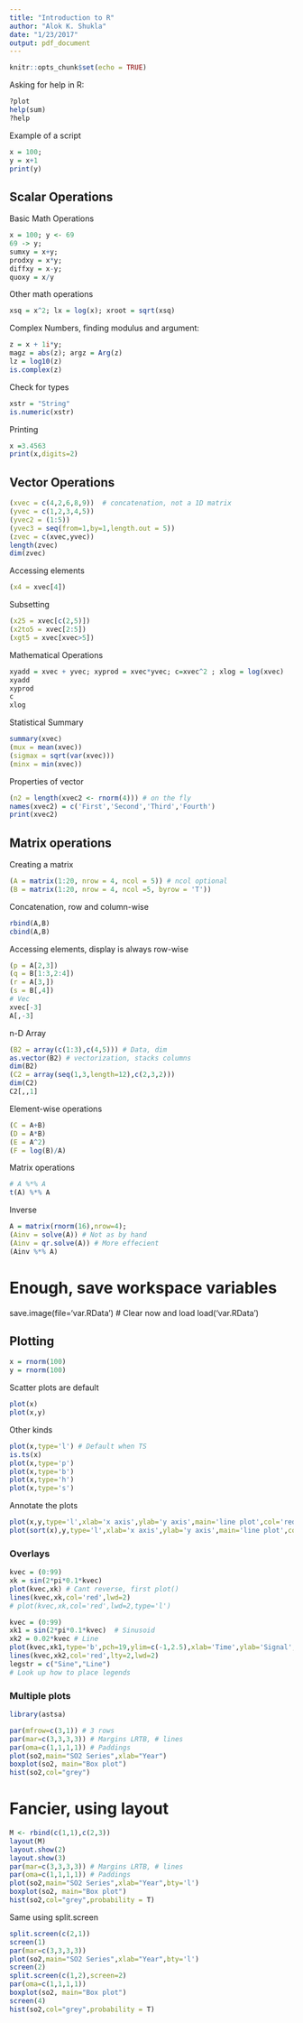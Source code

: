 ```yaml
---
title: "Introduction to R"
author: "Alok K. Shukla"
date: "1/23/2017"
output: pdf_document
---
```


```r
knitr::opts_chunk$set(echo = TRUE)
```

Asking for help in R:

```r
?plot
help(sum)
?help
```

Example of a script

```r
x = 100;
y = x+1
print(y)
```

## Scalar Operations

Basic Math Operations
```r
x = 100; y <- 69
69 -> y;
sumxy = x+y;
prodxy = x*y;
diffxy = x-y;
quoxy = x/y
```


Other math operations
```r
xsq = x^2; lx = log(x); xroot = sqrt(xsq)
```

Complex Numbers, finding modulus and argument:
```r
z = x + 1i*y;
magz = abs(z); argz = Arg(z)
lz = log10(z)
is.complex(z)
```

Check for types
```r
xstr = "String"
is.numeric(xstr)
```

Printing
```r
x =3.4563
print(x,digits=2)
```

## Vector Operations

```r
(xvec = c(4,2,6,8,9))  # concatenation, not a 1D matrix
(yvec = c(1,2,3,4,5))
(yvec2 = (1:5))
(yvec3 = seq(from=1,by=1,length.out = 5))
(zvec = c(xvec,yvec))
length(zvec)
dim(zvec)
```


Accessing elements
```r
(x4 = xvec[4])
```

Subsetting

```r
(x25 = xvec[c(2,5)])
(x2to5 = xvec[2:5])
(xgt5 = xvec[xvec>5])
```

Mathematical Operations

```r
xyadd = xvec + yvec; xyprod = xvec*yvec; c=xvec^2 ; xlog = log(xvec)
xyadd
xyprod
c
xlog
```

Statistical Summary
```r
summary(xvec)
(mux = mean(xvec))
(sigmax = sqrt(var(xvec)))
(minx = min(xvec))
```

Properties of vector

```r
(n2 = length(xvec2 <- rnorm(4))) # on the fly
names(xvec2) = c('First','Second','Third','Fourth')
print(xvec2)
```

## Matrix operations

Creating a matrix

```r
(A = matrix(1:20, nrow = 4, ncol = 5)) # ncol optional
(B = matrix(1:20, nrow = 4, ncol =5, byrow = 'T'))
```

Concatenation, row and column-wise
```r
rbind(A,B)
cbind(A,B)
```
Accessing elements, display is always row-wise
```r
(p = A[2,3])
(q = B[1:3,2:4])
(r = A[3,])
(s = B[,4])
# Vec
xvec[-3]
A[,-3]
```

n-D Array
```r
(B2 = array(c(1:3),c(4,5))) # Data, dim
as.vector(B2) # vectorization, stacks columns
dim(B2)
(C2 = array(seq(1,3,length=12),c(2,3,2)))
dim(C2)
C2[,,1]
```


Element-wise operations
```r
(C = A+B)
(D = A*B)
(E = A^2)
(F = log(B)/A)
```

Matrix operations
```r
# A %*% A
t(A) %*% A
```

Inverse
```r
A = matrix(rnorm(16),nrow=4);
(Ainv = solve(A)) # Not as by hand
(Ainv = qr.solve(A)) # More effecient
(Ainv %*% A)
```



# Enough, save workspace variables
save.image(file='var.RData')
# Clear now and load
load('var.RData')

## Plotting

```r
x = rnorm(100)
y = rnorm(100)
```

Scatter plots are default

```r
plot(x)
plot(x,y)
```

Other kinds

```r
plot(x,type='l') # Default when TS
is.ts(x)
plot(x,type='p')
plot(x,type='b')
plot(x,type='h')
plot(x,type='s')
```

Annotate the plots
```r
plot(x,y,type='l',xlab='x axis',ylab='y axis',main='line plot',col='red',font.main=2)
plot(sort(x),y,type='l',xlab='x axis',ylab='y axis',main='line plot',col='red',font.main=2)
```
### Overlays
```r
kvec = (0:99)
xk = sin(2*pi*0.1*kvec)
plot(kvec,xk) # Cant reverse, first plot()
lines(kvec,xk,col='red',lwd=2)
# plot(kvec,xk,col='red',lwd=2,type='l')
```

```r
kvec = (0:99)
xk1 = sin(2*pi*0.1*kvec)  # Sinusoid
xk2 = 0.02*kvec # Line
plot(kvec,xk1,type='b',pch=19,ylim=c(-1,2.5),xlab='Time',ylab='Signal',col='blue')
lines(kvec,xk2,col='red',lty=2,lwd=2)
legstr = c("Sine","Line")
# Look up how to place legends
```

### Multiple plots
```r
library(astsa)
```

```r
par(mfrow=c(3,1)) # 3 rows
par(mar=c(3,3,3,3)) # Margins LRTB, # lines
par(oma=c(1,1,1,1)) # Paddings
plot(so2,main="SO2 Series",xlab="Year")
boxplot(so2, main="Box plot")
hist(so2,col="grey")
```

# Fancier, using layout
```r
M <- rbind(c(1,1),c(2,3))
layout(M)
layout.show(2)
layout.show(3)
par(mar=c(3,3,3,3)) # Margins LRTB, # lines
par(oma=c(1,1,1,1)) # Paddings
plot(so2,main="SO2 Series",xlab="Year",bty='l')
boxplot(so2, main="Box plot")
hist(so2,col="grey",probability = T)
```
 Same using split.screen
 
 
```r
split.screen(c(2,1))
screen(1)
par(mar=c(3,3,3,3))
plot(so2,main="SO2 Series",xlab="Year",bty='l')
screen(2)
split.screen(c(1,2),screen=2)
par(oma=c(1,1,1,1))
boxplot(so2, main="Box plot")
screen(4)
hist(so2,col="grey",probability = T)
```


